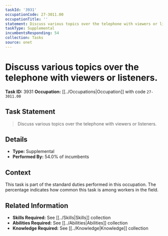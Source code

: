 ```yaml
---
taskId: '3931'
occupationCode: 27-3011.00
occupationTitle: ''
statement: Discuss various topics over the telephone with viewers or listeners.
taskType: Supplemental
incumbentsResponding: 54
collection: Tasks
source: onet
---
```

# Discuss various topics over the telephone with viewers or listeners.

**Task ID:** 3931
**Occupation:** [[../Occupations|Occupation]] with code `27-3011.00`

## Task Statement

> Discuss various topics over the telephone with viewers or listeners.

## Details

- **Type:** Supplemental
- **Performed By:** 54.0% of incumbents

## Context

This task is part of the standard duties performed in this occupation. The percentage indicates how common this task is among workers in the field.

## Related Information

- **Skills Required:** See [[../Skills|Skills]] collection
- **Abilities Required:** See [[../Abilities|Abilities]] collection
- **Knowledge Required:** See [[../Knowledge|Knowledge]] collection
